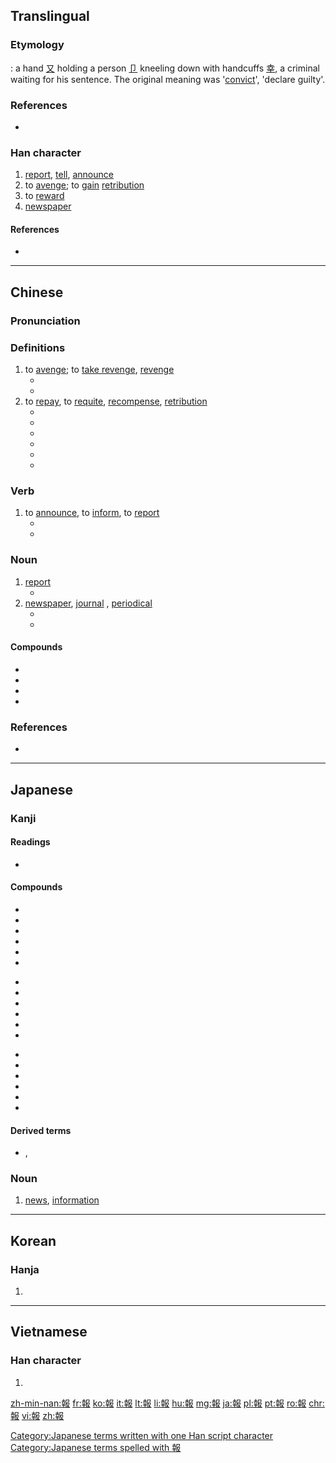 {{also|报}}
==Translingual==
===Etymology===
{{liushu|ic}} : a hand [[又]] holding a person [[卩]] kneeling down with handcuffs [[幸]], a criminal waiting for his sentence. The original meaning was '[[convict]]', 'declare guilty'.

===References===
* {{cite web
| url = http://www.hanziyuan.com/result.php?zi=報
| title = 報
| work = 字源
| language = Mandarin
| accessdate = 2014-02-24}}

===Han character===
{{Han char|rn=32|rad=土|as=09|sn=12|four=4744<sub>7</sub>|canj=土十尸中水 (GJSLE)|ids=⿰[[幸]][[𠬝]]}}

# [[report]], [[tell]], [[announce]]
# to [[avenge]]; to [[gain]] [[retribution]]
# to [[reward]]
# [[newspaper]]

====References====
* {{Han ref|kx=0234.050|dkj=05275|dj=0471.130|hdz=10466.040|uh=5831|ud=22577|bh=B3F8|bd=46072}}

----

==Chinese==
{{zh-forms|s=报}}

===Pronunciation===
{{zh-pron
|m=bào
|c=bou3
|mc=y
|oc=y
|ma=
|cat=v,n
}}

===Definitions===
{{zh-hanzi}}

# to [[avenge]]; to [[take revenge]], [[revenge]]
#* {{zh-l|報仇|to take revenge}}
#* {{zh-l|報復|to revenge,to retaliate}}
# to [[repay]], to [[requite]], [[recompense]], [[retribution]] 
#* {{zh-l|報酬|reward}}
#* {{zh-l|報應|retribution}}
#* {{zh-l|惡報|retribution}}
#* {{zh-l|果報|karma}}
#* {{zh-l|無以為報|to be unable to repay a favor}}
#* {{zh-l|以怨報德|to return evil for good}}

===Verb===
{{zh-verb|t|sim=报|pin=bào|pint=bao4}}

# to [[announce]], to [[inform]], to [[report]]
#* {{zh-usex|我 要 '''報''' 一 宗 盜竊 案|I want to '''report''' a theft.}}
#* {{zh-usex|這 個 公司 '''報''' 虧損 之后，價格 就 下滑。|The price went down after the company '''reported''' a loss.}}

===Noun===
{{zh-noun|t|sim=报|pin=bào|pint=bao4|mw={{zh-l|份}},{{zh-l|張}}}}

# [[report]]
#* {{zh-l|報告|report, lecture}}
# [[newspaper]], [[journal]] , [[periodical]]
#* {{zh-l|報紙|newspaper}}
#* {{zh-l|日報|daily newspaper}}


====Compounds====
{{der-top}}
* {{zh-l|報應}}
* {{zh-l|報紙}}
* {{zh-l|報告}}
* {{zh-l|報酬}}
{{der-bottom}}

===References===
* {{cite web
| url = http://www.mdbg.net/chindict/chindict.php?page=worddict&wdrst=0&wdqb=報
| title = 報
| work = MDBG English to Chinese dictionary ( Based on CC-CEDICT )
| language = Mandarin/English
| accessdate = 2014-02-26}}

----

==Japanese==

===Kanji===
{{ja-kanji|grade=5|rs=土09}}

====Readings====
* {{ja-readings|on=[[ほう]] (hō)|kun=[[しらせる]] (shiraseru), [[むくいる]] (mukuiru)}}

====Compounds====
{{top3}}
* {{l|ja|sc=Jpan|報告|tr=ほうこく, hōkoku}}
* {{l|ja|sc=Jpan|情報|tr=じょうほう, jōhō}}
* {{l|ja|sc=Jpan|報酬|tr=ほうしゅう, hōshū}}
* {{l|ja|sc=Jpan|報償|tr=ほうしょう, hōshō}}
* {{l|ja|sc=Jpan|官報|tr=かんぽう, kanpō}}
* {{l|ja|sc=Jpan|応報|tr=おうほう, ōhō}}
{{mid3}}
* {{l|ja|sc=Jpan|悪報|tr=あくほう, akuhō}}
* {{l|ja|sc=Jpan|吉報|tr=きっぽう, kippō}}
* {{l|ja|sc=Jpan|続報|tr=ぞくほう, zokuhō}}
* {{l|ja|sc=Jpan|速報|tr=そくほう, sokuhō}}
* {{l|ja|sc=Jpan|凶報|tr=きょうほう, kyōhō}}
* {{l|ja|sc=Jpan|確報|tr=かくほう, kakuhō}}
{{mid3}}
* {{l|ja|sc=Jpan|飛報|tr=ひほう, hihō}}
* {{l|ja|sc=Jpan|報奨|tr=ほうしょう, hōshō}}
* {{l|ja|sc=Jpan|悲報|tr=ひほう, hihō}}
* {{l|ja|sc=Jpan|因果応報|tr=いんがおうほう, ingaōhō}}
* {{l|ja|sc=Jpan|報知|tr=ほうち, hōchi}}
* {{l|ja|sc=Jpan|報道|tr=ほうどう, hōdō}}
{{bottom}}

====Derived terms====
* {{l|ja|お報せ}}, {{l|ja|御報せ|tr=[[おしらせ]], oshirase}}

===Noun===
{{ja-noun|k|hira=ほう|rom=hō}} 

# [[news]], [[information]]

[[Category:Japanese terms written with one Han script character]]
[[Category:Japanese terms spelled with 報]]

----

==Korean==

===Hanja===
{{ko-hanja|hangeul=[[보]], [[부]]|rv=bo, bu|mr=po, pu|y=po, pwu}}

# {{defn|lang=ko|sort=土09}}

----

==Vietnamese==

===Han character===
{{vi-hantu|[[báo]]|rs=土09}}

# {{defn|lang=vi|sort=土09}}

[[zh-min-nan:報]]
[[fr:報]]
[[ko:報]]
[[it:報]]
[[lt:報]]
[[li:報]]
[[hu:報]]
[[mg:報]]
[[ja:報]]
[[pl:報]]
[[pt:報]]
[[ro:報]]
[[chr:報]]
[[vi:報]]
[[zh:報]]